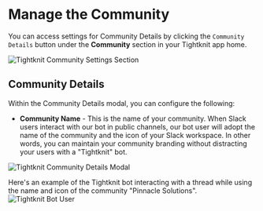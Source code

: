 
# Manage the Community

You can access settings for Community Details by clicking the `Community Details` button under the **Community** section in your Tightknit app home.

![Tightknit Community Settings Section](/community/community-settings.png)

## Community Details

Within the Community Details modal, you can configure the following:

- **Community Name** - This is the name of your community.
  When Slack users interact with our bot in public channels, our bot user will adopt the name of the community and the icon of your Slack workspace. In other words, you can maintain your community branding without distracting your users with a "Tightknit" bot.

![Tightknit Community Details Modal](/community/community-details-modal.png)

Here's an example of the Tightknit bot interacting with a thread while using the name and icon of the community "Pinnacle Solutions".
![Tightknit Bot User](/community/tightknit-bot-responder.png)
